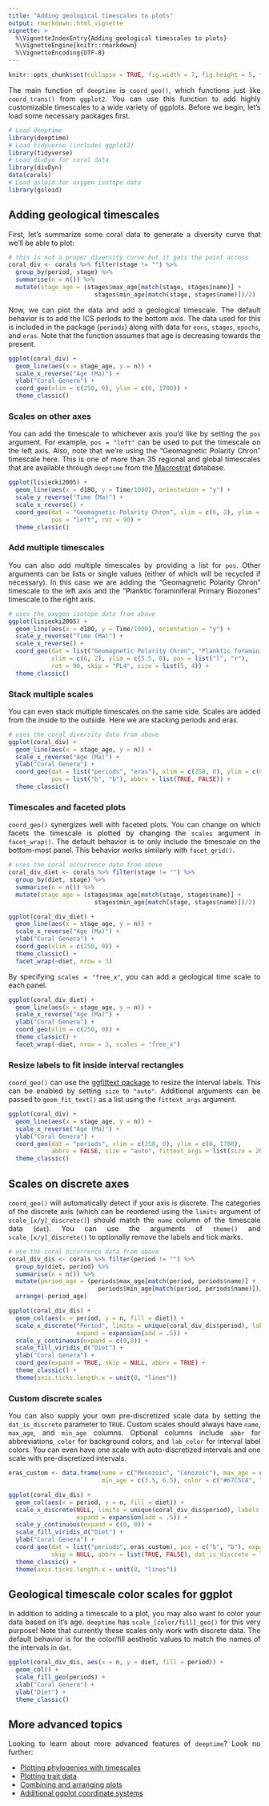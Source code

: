 ```yaml
---
title: "Adding geological timescales to plots"
output: rmarkdown::html_vignette
vignette: >
  %\VignetteIndexEntry{Adding geological timescales to plots}
  %\VignetteEngine{knitr::rmarkdown}
  %\VignetteEncoding{UTF-8}
---
```


```r
knitr::opts_chunk$set(collapse = TRUE, fig.width = 7, fig.height = 5, fig.align = "center")
```

<div style="text-align: justify">

The main function of `deeptime` is `coord_geo()`, which functions just like `coord_trans()` from `ggplot2`.
You can use this function to add highly customizable timescales to a wide variety of ggplots. Before we begin, let's load some necessary packages first.

```r
# Load deeptime
library(deeptime)
# Load tidyverse (includes ggplot2)
library(tidyverse)
# Load divDyn for coral data
library(divDyn)
data(corals)
# Load gsloid for oxygen isotope data
library(gsloid)
```

## Adding geological timescales
First, let's summarize some coral data to generate a diversity curve that we'll be able to plot:
```r
# this is not a proper diversity curve but it gets the point across
coral_div <- corals %>% filter(stage != "") %>%
  group_by(period, stage) %>%
  summarise(n = n()) %>%
  mutate(stage_age = (stages$max_age[match(stage, stages$name)] +
                        stages$min_age[match(stage, stages$name)])/2)
```
Now, we can plot the data and add a geological timescale. The default behavior is to add the ICS periods to the bottom axis. The data used for this is included in the package (`periods`) along with data for `eons`, `stages`, `epochs`, and `eras`. Note that the function assumes that age is decreasing towards the present.
```r
ggplot(coral_div) +
  geom_line(aes(x = stage_age, y = n)) +
  scale_x_reverse("Age (Ma)") +
  ylab("Coral Genera") +
  coord_geo(xlim = c(250, 0), ylim = c(0, 1700)) +
  theme_classic()
```

### Scales on other axes
You can add the timescale to whichever axis you'd like by setting the `pos` argument. For example, `pos = "left"` can be used to put the timescale on the left axis. Also, note that we're using the "Geomagnetic Polarity Chron" timescale here. This is one of more than 35 regional and global timescales that are available through `deeptime` from the [Macrostrat](https://macrostrat.org/api/defs/timescales?all) database.
```r
ggplot(lisiecki2005) +
  geom_line(aes(x = d18O, y = Time/1000), orientation = "y") +
  scale_y_reverse("Time (Ma)") +
  scale_x_reverse() +
  coord_geo(dat = "Geomagnetic Polarity Chron", xlim = c(6, 2), ylim = c(6, 0),
            pos = "left", rot = 90) +
  theme_classic()
```

### Add multiple timescales
You can also add multiple timescales by providing a list for `pos`. Other arguments can be lists or single values (either of which will be recycled if necessary). In this case we are adding the "Geomagnetic Polarity Chron" timescale to the left axis and the "Planktic foraminiferal Primary Biozones" timescale to the right axis.
```r
# uses the oxygen isotope data from above
ggplot(lisiecki2005) +
  geom_line(aes(x = d18O, y = Time/1000), orientation = "y") +
  scale_y_reverse("Time (Ma)") +
  scale_x_reverse() +
  coord_geo(dat = list("Geomagnetic Polarity Chron", "Planktic foraminiferal Primary Biozones"),
            xlim = c(6, 2), ylim = c(5.5, 0), pos = list("l", "r"),
            rot = 90, skip = "PL4", size = list(5, 4)) +
  theme_classic()
```

### Stack multiple scales
You can even stack multiple timescales on the same side. Scales are added from the inside to the outside. Here we are stacking periods and eras.
```r
# uses the coral diversity data from above
ggplot(coral_div) +
  geom_line(aes(x = stage_age, y = n)) +
  scale_x_reverse("Age (Ma)") +
  ylab("Coral Genera") +
  coord_geo(dat = list("periods", "eras"), xlim = c(250, 0), ylim = c(0, 1700),
            pos = list("b", "b"), abbrv = list(TRUE, FALSE)) +
  theme_classic()
```

### Timescales and faceted plots
`coord_geo()` synergizes well with faceted plots. You can change on which facets the timescale is plotted by changing the `scales` argument in `facet_wrap()`. The default behavior is to only include the timescale on the bottom-most panel. This behavior works similarly with `facet_grid()`.
```r
# uses the coral occurrence data from above
coral_div_diet <- corals %>% filter(stage != "") %>%
  group_by(diet, stage) %>%
  summarise(n = n()) %>%
  mutate(stage_age = (stages$max_age[match(stage, stages$name)] +
                        stages$min_age[match(stage, stages$name)])/2)

ggplot(coral_div_diet) +
  geom_line(aes(x = stage_age, y = n)) +
  scale_x_reverse("Age (Ma)") +
  ylab("Coral Genera") +
  coord_geo(xlim = c(250, 0)) +
  theme_classic() +
  facet_wrap(~diet, nrow = 3)
```

By specifying `scales = "free_x"`, you can add a geological time scale to each panel.
```r
ggplot(coral_div_diet) +
  geom_line(aes(x = stage_age, y = n)) +
  scale_x_reverse("Age (Ma)") +
  ylab("Coral Genera") +
  coord_geo(xlim = c(250, 0)) +
  theme_classic() +
  facet_wrap(~diet, nrow = 3, scales = "free_x")
```

### Resize labels to fit inside interval rectangles
`coord_geo()` can use the [ggfittext package](https://wilkox.org/ggfittext/index.html) to resize the interval labels. This can be enabled by setting `size` to `"auto"`. Additional arguments can be passed to `geom_fit_text()` as a list using the `fittext_args` argument.

```r
ggplot(coral_div) +
  geom_line(aes(x = stage_age, y = n)) +
  scale_x_reverse("Age (Ma)") +
  ylab("Coral Genera") +
  coord_geo(dat = "periods", xlim = c(250, 0), ylim = c(0, 1700),
            abbrv = FALSE, size = "auto", fittext_args = list(size = 20)) +
  theme_classic()
```

## Scales on discrete axes
`coord_geo()` will automatically detect if your axis is discrete. The categories of the discrete axis (which can be reordered using the `limits` argument of `scale_[x/y]_discrete()`) should match the `name` column of the timescale data (`dat`). You can use the arguments of `theme()` and `scale_[x/y]_discrete()` to optionally remove the labels and tick marks.
```r
# use the coral occurrence data from above
coral_div_dis <- corals %>% filter(period != "") %>%
  group_by(diet, period) %>%
  summarise(n = n()) %>%
  mutate(period_age = (periods$max_age[match(period, periods$name)] +
                         periods$min_age[match(period, periods$name)])/2) %>%
  arrange(-period_age)

ggplot(coral_div_dis) +
  geom_col(aes(x = period, y = n, fill = diet)) +
  scale_x_discrete("Period", limits = unique(coral_div_dis$period), labels = NULL,
                   expand = expansion(add = .5)) +
  scale_y_continuous(expand = c(0,0)) +
  scale_fill_viridis_d("Diet") +
  ylab("Coral Genera") +
  coord_geo(expand = TRUE, skip = NULL, abbrv = TRUE) +
  theme_classic() +
  theme(axis.ticks.length.x = unit(0, "lines"))
```

### Custom discrete scales
You can also supply your own pre-discretized scale data by setting the `dat_is_discrete` parameter to `TRUE`. Custom scales should always have `name`, `max_age`, and `min_age` columns. Optional columns include `abbr` for abbreviations, `color` for background colors, and `lab_color` for interval label colors. You can even have one scale with auto-discretized intervals and one scale with pre-discretized intervals.

```r
eras_custom <- data.frame(name = c("Mesozoic", "Cenozoic"), max_age = c(0.5, 3.5),
                          min_age = c(3.5, 6.5), color = c("#67C5CA", "#F2F91D"))

ggplot(coral_div_dis) +
  geom_col(aes(x = period, y = n, fill = diet)) +
  scale_x_discrete(NULL, limits = unique(coral_div_dis$period), labels = NULL,
                   expand = expansion(add = .5)) +
  scale_y_continuous(expand = c(0, 0)) +
  scale_fill_viridis_d("Diet") +
  ylab("Coral Genera") +
  coord_geo(dat = list("periods", eras_custom), pos = c("b", "b"), expand = TRUE,
            skip = NULL, abbrv = list(TRUE, FALSE), dat_is_discrete = list(FALSE, TRUE)) +
  theme_classic() +
  theme(axis.ticks.length.x = unit(0, "lines"))
```

## Geological timescale color scales for ggplot
In addition to adding a timescale to a plot, you may also want to color your data based on it's age. `deeptime` has `scale_[color/fill]_geo()` for this very purpose! Note that currently these scales only work with discrete data. The default behavior is for the color/fill aesthetic values to match the names of the intervals in `dat`.
```r
ggplot(coral_div_dis, aes(x = n, y = diet, fill = period)) +
  geom_col() +
  scale_fill_geo(periods) +
  xlab("Coral Genera") +
  ylab("Diet") +
  theme_classic()
```

## More advanced topics
Looking to learn about more advanced features of `deeptime`? Look no further:

- [Plotting phylogenies with timescales](phylogenies.html)
- [Plotting trait data](traits.html)
- [Combining and arranging plots](ggarrange2.html)
- [Additional ggplot coordinate systems](coord.html)

</div>

